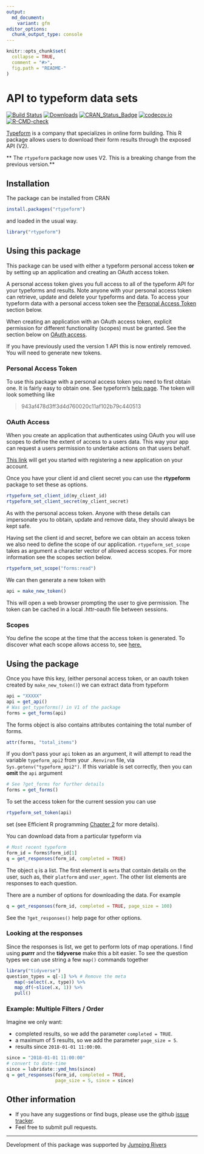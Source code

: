 ```yaml
---
output:
  md_document:
    variant: gfm
editor_options:
  chunk_output_type: console
---
```


<!-- README.md is generated from README.Rmd. Please edit that file -->

```r
knitr::opts_chunk$set(
  collapse = TRUE,
  comment = "#>",
  fig.path = "README-"
)
```

# API to typeform data sets
[![Build Status](https://travis-ci.org/csgillespie/rtypeform.svg?branch=master)](https://travis-ci.org/csgillespie/rtypeform)
[![Downloads](https://cranlogs.r-pkg.org/badges/rtypeform?color=brightgreen)](https://cran.r-project.org/package=rtypeform)
[![CRAN_Status_Badge](https://www.r-pkg.org/badges/version/rtypeform)](https://cran.r-project.org/package=rtypeform)
[![codecov.io](https://codecov.io/github/csgillespie/rtypeform/coverage.svg?branch=master)](https://codecov.io/github/csgillespie/rtypeform?branch=master)
[![R-CMD-check](https://github.com/csgillespie/rtypeform/actions/workflows/R-CMD-check.yaml/badge.svg)](https://github.com/csgillespie/rtypeform/actions/workflows/R-CMD-check.yaml)

[Typeform](https://www.typeform.com) is a company that specializes in online form building.
This R package allows users to download their form results through the exposed API (V2).

** The `rtypeform` package now uses V2. This is a breaking change from the previous version.**

## Installation

The package can be installed from CRAN

```r
install.packages("rtypeform")
```

and loaded in the usual way.

```r
library("rtypeform")
```

## Using this package

This package can be used with either a typeform personal access token __or__
by setting up an application and creating an OAuth access token.

A personal access token gives you full access to all of the typeform API for your typeforms and results. Note anyone with your personal access token can retrieve, update and delete your typeforms and data. To access your typeform data with a personal access token see the [Personal Access Token](#pat) section below.

When creating an application with an OAuth access token, explicit permission for different functionality (scopes) must be granted. See the section below on [OAuth access](#oauth).

If you have previously used the version 1 API this is now entirely removed. You will need
to generate new tokens.

### Personal Access Token {#pat}

To use this package with a personal access token you need to first obtain one. It is fairly easy to obtain one.
See typeform's [help page](https://developer.typeform.com/get-started/personal-access-token/). The
token will look something like

> 943af478d3ff3d4d760020c11af102b79c440513

### OAuth Access {#oauth}

When you create an application that authenticates using OAuth you will use scopes to define the extent of access to a users data. This way your app can request a users permission to undertake actions on that users behalf.

[This link](https://developer.typeform.com/get-started/applications/) will get you started with registering a new application on your account.

Once you have your client id and client secret you can use the __rtypeform__ package to set these as options.

```r
rtypeform_set_client_id(my_client_id)
rtypeform_set_client_secret(my_client_secret)
```

As with the personal access token. Anyone with these details can impersonate you to obtain, update and remove data, they should always be kept safe.

Having set the client id and secret, before we can obtain an access token we also need to define the scope of our application. `rtypeform_set_scope` takes as argument a character vector of allowed access scopes. For more information see the scopes section below.

```r
rtypeform_set_scope("forms:read")
```

We can then generate a new token with

```r
api = make_new_token()
```

This will open a web browser prompting the user to give permission. The token can be cached in a local .httr-oauth file between sessions.

### Scopes

You define the scope at the time that the access token is generated. To discover what each scope allows access to, see [here.](https://developer.typeform.com/get-started/scopes/)

## Using the package

Once you have this key, (either personal access token, or an oauth token created by `make_new_token()`) we can extract data from typeform

```r
api = "XXXXX"
api = get_api()
# Was get_typeforms() in V1 of the package
forms = get_forms(api)
```

The forms object is also contains attributes containing the total number of
forms.

```r
attr(forms, "total_items")
```

If you don't pass your `api` token as an argument, it will attempt to read the variable
`typeform_api2` from your `.Renviron` file, via `Sys.getenv("typeform_api2")`. If
this variable is set correctly, then you can __omit__ the `api` argument

```r
# See ?get_forms for further details
forms = get_forms()
```

To set the access token for the current session you can use

```r
rtypeform_set_token(api)
```
set (see Efficient R programming [Chapter 2](https://csgillespie.github.io/efficientR/set-up.html#renviron) for
more details).

You can download data from a particular typeform via
```r
# Most recent typeform
form_id = forms$form_id[1]
q = get_responses(form_id, completed = TRUE)
```

The object `q` is a list. The first element is `meta` that contain details on
the user, such as, their `platform` and `user_agent`. The other list elements are
responses to each question.

There are a number of options for downloading the data. For example

```r
q = get_responses(form_id, completed = TRUE, page_size = 100)
```

See the `?get_responses()` help page for other options.

### Looking at the responses

Since the responses is list, we get to perform lots of map operations. I find using
__purrr__ and the __tidyverse__ make this a bit easier. To see the question types we
can use string a few `map()` commands together
```r
library("tidyverse")
question_types = q[-1] %>% # Remove the meta
   map(~select(.x, type)) %>%
   map_df(~slice(.x, 1)) %>%
   pull()
```

### Example: Multiple Filters / Order

Imagine we only want:

  * completed results, so we add the parameter `completed = TRUE`.
  * a maximum of 5 results, so we add the parameter `page_size = 5`.
  * results since `2018-01-01 11:00:00`.

```r
since = "2018-01-01 11:00:00"
# convert to date-time
since = lubridate::ymd_hms(since)
q = get_responses(form_id, completed = TRUE,
                  page_size = 5, since = since)
```

## Other information

 * If you have any suggestions or find bugs, please use the github [issue tracker](https://github.com/csgillespie/rtypeform/issues).
 * Feel free to submit pull requests.

---

Development of this package was supported by [Jumping Rivers](https://www.jumpingrivers.com)
